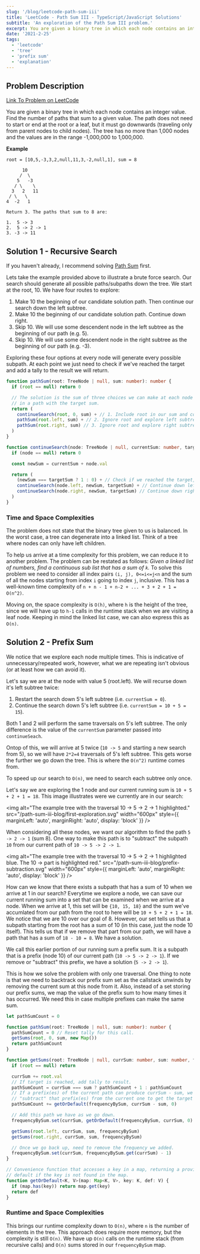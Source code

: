 ```yaml
---
slug: '/blog/leetcode-path-sum-iii'
title: 'LeetCode - Path Sum III - TypeScript/JavaScript Solutions'
subtitle: 'An exploration of the Path Sum III problem.'
excerpt: You are given a binary tree in which each node contains an integer value. Find the number of paths that sum to a given value. The path does not need to start or end at the root or a leaf, but it must go downwards (traveling only from parent nodes to child nodes).
date: '2021-2-25'
tags:
  - 'leetcode'
  - 'tree'
  - 'prefix sum'
  - 'explanation'
---
```


## Problem Description

[Link To Problem on LeetCode](https://leetcode.com/problems/path-sum-iii/)

You are given a binary tree in which each node contains an integer value. Find the number of paths that sum to a given value.
The path does not need to start or end at the root or a leaf, but it must go downwards (traveling only from parent nodes to child nodes).
The tree has no more than 1,000 nodes and the values are in the range -1,000,000 to 1,000,000.

**Example**

```
root = [10,5,-3,3,2,null,11,3,-2,null,1], sum = 8

      10
     /  \
    5   -3
   / \    \
  3   2   11
 / \   \
4  -2   1

Return 3. The paths that sum to 8 are:

1.  5 -> 3
2.  5 -> 2 -> 1
3. -3 -> 11
```

## Solution 1 - Recursive Search

If you haven't already, I recommend solving [Path Sum](https://leetcode.com/problems/path-sum/) first.

Lets take the example provided above to illustrate a brute force search. Our search should generate all possible
paths/subpaths down the tree. We start at the root, 10. We have four routes to explore:

1. Make 10 the beginning of our candidate solution path. Then continue our search down the left subtree.
2. Make 10 the beginning of our candidate solution path. Continue down right.
3. Skip 10. We will use some descendent node in the left subtree as the beginning of our path (e.g. 5).
4. Skip 10. We will use some descendent node in the right subtree as the beginning of our path (e.g. -3).

Exploring these four options at every node will generate every possible subpath. At each point we just need
to check if we've reached the target and add a tally to the result we will return.

```ts
function pathSum(root: TreeNode | null, sum: number): number {
  if (root == null) return 0

  // The solution is the sum of three choices we can make at each node that result
  // in a path with the target sum.
  return (
    continueSearch(root, 0, sum) + // 1. Include root in our sum and continue searching.
    pathSum(root.left, sum) + // 2. Ignore root and explore left subtree.
    pathSum(root.right, sum) // 3. Ignore root and explore right subtree.
  )
}

function continueSearch(node: TreeNode | null, currentSum: number, targetSum: number): number {
  if (node == null) return 0

  const newSum = currentSum + node.val

  return (
    (newSum === targetSum ? 1 : 0) + // Check if we reached the target, if so, add one to result.
    continueSearch(node.left, newSum, targetSum) + // Continue down left subtree with our updated sum.
    continueSearch(node.right, newSum, targetSum) // Continue down right subtree with our updated sum.
  )
}
```

### Time and Space Complexities

The problem does not state that the binary tree given to us is balanced. In the worst case, a tree can
degenerate into a linked list. Think of a tree where nodes can only have left children.

To help us arrive at a time complexity for this problem, we can reduce it to another problem. The problem can be restated as follows:
_Given a linked list of numbers, find a continuous sub list that has a sum of `k`._ To solve this problem we need to consider all index pairs
`(i, j), 0<=i<=j<n` and the sum of all the nodes starting from index `i` going to index `j`, inclusive.
This has a well-known time complexity of `n + n - 1 + n-2 + ... + 3 + 2 + 1 = O(n^2)`.

Moving on, the space complexity is `O(h)`, where `h` is the height of the tree, since we will have up to `h-1` calls
in the runtime stack when we are visiting a leaf node. Keeping in mind the linked list case, we can also express this
as `O(n)`.

## Solution 2 - Prefix Sum

We notice that we explore each node multiple times. This is indicative of unnecessary/repeated work, however, what
we are repeating isn't obvious (or at least how we can avoid it).

Let's say we are at the node with value 5 (root.left). We will recurse down it's left subtree twice:

1. Restart the search down 5's left subtree (i.e. `currentSum = 0`).
2. Continue the search down 5's left subtree (i.e. `currentSum = 10 + 5 = 15`).

Both 1 and 2 will perform the same traversals on 5's left subtree. The only difference is the value
of the `currentSum` parameter passed into `continueSeach`.

Ontop of this, we will arrive at 5 twice (`10 -> 5` and starting a new search from 5), so we will have `2*2=4` traversals
of 5's left subtree. This gets worse the further we go down the tree. This is where the `O(n^2)` runtime comes from.

To speed up our search to `O(n)`, we need to search each subtree only once.

Let's say we are exploring the 1 node and our current running sum is
`10 + 5 + 2 + 1 = 18`. This image illustrates were we currently are in our search:

<img
  alt="The example tree with the traversal 10 -> 5 -> 2 -> 1 highlighted."
  src="/path-sum-iii-blog/first-exploration.svg"
  width="600px"
  style={{ marginLeft: 'auto', marginRight: 'auto', display: 'block' }}
/>

When considering all these nodes, we want our algorithm to find the path `5 -> 2 -> 1` (sum 8).
One way to make this path is to "subtract" the subpath `10` from our current path of `10 -> 5 -> 2 -> 1`.

<img
  alt="The example tree with the traversal 10 -> 5 -> 2 -> 1 highlighted blue. The 10 -> part is highlighted red."
  src="/path-sum-iii-blog/prefix-subtraction.svg"
  width="600px"
  style={{ marginLeft: 'auto', marginRight: 'auto', display: 'block' }}
/>

How can we know that there exists a subpath that has a sum of 10 when we arrive at 1 in our search?
Everytime we explore a node, we can save our current running sum into a set that can be examined
when we arrive at a node. When we arrive at 1, this set will be `{10, 15, 18}` and the sum we've accumlated
from our path from the root to here will be `10 + 5 + 2 + 1 = 18`. We notice that we are 10 over our goal of 8.
However, our set tells us that a subpath starting from the root has a sum of 10 (in this case, just the node 10 itself).
This tells us that if we remove that part from our path, we will have a path that has a sum of `18 - 10 = 8`.
We have a solution.

We call this earlier portion of our running sum a prefix sum. It is a subpath that is a prefix (node 10) of our current path
(`10 -> 5 -> 2 -> 1`). If we remove or "subtract" this prefix, we have a solution (`5 -> 2 -> 1`).

This is how we solve the problem with only one traversal. One thing to note is that we need to backtrack our prefix sum
set as the callstack unwinds by removing the current sum at this node from it. Also, instead of a set storing our prefix sums,
we map the value of the prefix sum to how many times it has occurred. We need this in case multiple prefixes can make
the same sum.

```ts
let pathSumCount = 0

function pathSum(root: TreeNode | null, sum: number): number {
  pathSumCount = 0 // Reset tally for this call.
  getSums(root, 0, sum, new Map())
  return pathSumCount
}

function getSums(root: TreeNode | null, currSum: number, sum: number, frequencyBySum: Map<number, number>) {
  if (root == null) return

  currSum += root.val
  // If target is reached, add tally to result.
  pathSumCount = currSum === sum ? pathSumCount + 1 : pathSumCount
  // If a prefix(es) of the current path can produce currSum - sum, we can
  // "subtract" that prefix(es) from the current one to get the target sum.
  pathSumCount += getOrDefault(frequencyBySum, currSum - sum, 0)

  // Add this path we have as we go down.
  frequencyBySum.set(currSum, getOrDefault(frequencyBySum, currSum, 0) + 1)

  getSums(root.left, currSum, sum, frequencyBySum)
  getSums(root.right, currSum, sum, frequencyBySum)

  // Once we go back up, need to remove the frequency we added.
  frequencyBySum.set(currSum, frequencyBySum.get(currSum) - 1)
}

// Convenience function that accesses a key in a map, returning a provided
// default if the key is not found in the map.
function getOrDefault<K, V>(map: Map<K, V>, key: K, def: V) {
  if (map.has(key)) return map.get(key)
  return def
}
```

### Runtime and Space Complexities

This brings our runtime complexity down to `O(n)`, where `n` is the number of elements in the tree.
This approach does require more memory, but the complexity is still `O(n)`. We have up `O(n)` calls
on the runtime stack (from recursive calls) and `O(n)` sums stored in our `frequencyBySum` map.
